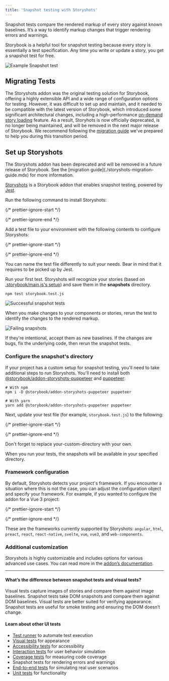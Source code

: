 ```yaml
---
title: 'Snapshot testing with Storyshots'
---
```


Snapshot tests compare the rendered markup of every story against known baselines. It’s a way to identify markup changes that trigger rendering errors and warnings.

Storybook is a helpful tool for snapshot testing because every story is essentially a test specification. Any time you write or update a story, you get a snapshot test for free.

![Example Snapshot test](./snapshot-test.png)

## Migrating Tests

The Storyshots addon was the original testing solution for Storybook, offering a highly extensible API and a wide range of configuration options for testing. However, it was difficult to set up and maintain, and it needed to be compatible with the latest version of Storybook, which introduced some significant architectural changes, including a high-performance [on-demand story loading](../configure/index.mdx#on-demand-story-loading) feature. As a result, Storyhots is now officially deprecated, is no longer being maintained, and will be removed in the next major release of Storybook. We recommend following the [migration guide](./storyshots-migration-guide.mdx) we've prepared to help you during this transition period.

## Set up Storyshots

<Callout variant="warning">
  The Storyshots addon has been deprecated and will be removed in a future release of Storybook. See the [migration guide](./storyshots-migration-guide.mdx) for more information.
</Callout>

[Storyshots](https://storybook.js.org/addons/@storybook/addon-storyshots/) is a Storybook addon that enables snapshot testing, powered by [Jest](https://jestjs.io/docs/getting-started).

Run the following command to install Storyshots:

{/* prettier-ignore-start */}

<CodeSnippets path="storybook-addon-storyshots-install.md" />

{/* prettier-ignore-end */}

Add a test file to your environment with the following contents to configure Storyshots:

{/* prettier-ignore-start */}

<CodeSnippets path="storybook-storyshots-config.md" />

{/* prettier-ignore-end */}

<Callout variant="info" icon="💡">
  You can name the test file differently to suit your needs. Bear in mind that it requires to be picked up by Jest.
</Callout>

Run your first test. Storyshots will recognize your stories (based on [.storybook/main.js's setup](https://storybook.js.org/docs/configure/story-rendering)) and save them in the **snapshots** directory.

```shell
npm test storybook.test.js
```

![Successful snapshot tests](./storyshots-pass.png)

When you make changes to your components or stories, rerun the test to identify the changes to the rendered markup.

![Failing snapshots](./storyshots-fail.png)

If they're intentional, accept them as new baselines. If the changes are bugs, fix the underlying code, then rerun the snapshot tests.

### Configure the snapshot's directory

If your project has a custom setup for snapshot testing, you'll need to take additional steps to run Storyshots. You'll need to install both [@storybook/addon-storyshots-puppeteer](https://storybook.js.org/addons/@storybook/addon-storyshots-puppeteer) and [puppeteer](https://github.com/puppeteer/puppeteer):

```shell
# With npm
npm i -D @storybook/addon-storyshots-puppeteer puppeteer

# With yarn
yarn add @storybook/addon-storyshots-puppeteer puppeteer
```

Next, update your test file (for example, `storybook.test.js`) to the following:

{/* prettier-ignore-start */}

<CodeSnippets path="storybook-storyshots-custom-directory.md" />

{/* prettier-ignore-end */}

<Callout variant="info" icon="💡">
  Don't forget to replace your-custom-directory with your own.
</Callout>

When you run your tests, the snapshots will be available in your specified directory.

### Framework configuration

By default, Storyshots detects your project's framework. If you encounter a situation where this is not the case, you can adjust the configuration object and specify your framework. For example, if you wanted to configure the addon for a Vue 3 project:

{/* prettier-ignore-start */}

<CodeSnippets path="storybook-storyshots-custom-framework.md" />

{/* prettier-ignore-end */}

These are the frameworks currently supported by Storyshots: `angular`, `html`, `preact`, `react`, `react-native`, `svelte`, `vue`, `vue3`, and `web-components`.

### Additional customization

Storyshots is highly customizable and includes options for various advanced use cases. You can read more in the [addon’s documentation](https://github.com/storybookjs/storybook/tree/master/addons/storyshots/storyshots-core#options).

***

#### What’s the difference between snapshot tests and visual tests?

Visual tests capture images of stories and compare them against image baselines. Snapshot tests take DOM snapshots and compare them against DOM baselines. Visual tests are better suited for verifying appearance. Snapshot tests are useful for smoke testing and ensuring the DOM doesn’t change.

#### Learn about other UI tests

* [Test runner](./test-runner.mdx) to automate test execution
* [Visual tests](./visual-testing.mdx) for appearance
* [Accessibility tests](./accessibility-testing.mdx) for accessibility
* [Interaction tests](./interaction-testing.mdx) for user behavior simulation
* [Coverage tests](./test-coverage.mdx) for measuring code coverage
* Snapshot tests for rendering errors and warnings
* [End-to-end tests](./stories-in-end-to-end-tests.mdx) for simulating real user scenarios
* [Unit tests](./stories-in-unit-tests.mdx) for functionality
